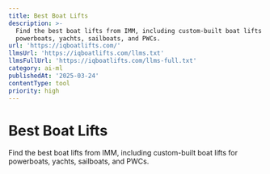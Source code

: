 ```yaml
---
title: Best Boat Lifts
description: >-
  Find the best boat lifts from IMM, including custom-built boat lifts for
  powerboats, yachts, sailboats, and PWCs.
url: 'https://iqboatlifts.com/'
llmsUrl: 'https://iqboatlifts.com/llms.txt'
llmsFullUrl: 'https://iqboatlifts.com/llms-full.txt'
category: ai-ml
publishedAt: '2025-03-24'
contentType: tool
priority: high
---
```


# Best Boat Lifts

Find the best boat lifts from IMM, including custom-built boat lifts for powerboats, yachts, sailboats, and PWCs.
